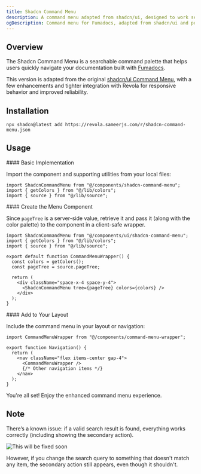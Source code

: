 ```yaml
---
title: Shadcn Command Menu
description: A command menu adapted from shadcn/ui, designed to work seamlessly with Fumadocs and enhanced with Revola's responsive behavior.
ogDescription: Command menu for Fumadocs, adapted from shadcn/ui and powered by Revola.
---
```


## Overview


The Shadcn Command Menu is a searchable command palette that helps users quickly navigate your documentation built with [Fumadocs](https://fumadocs.dev/).

This version is adapted from the original [shadcn/ui Command Menu](https://ui.shadcn.com/), with a few enhancements and tighter integration with Revola for responsive behavior and improved reliability.

<ComponentDetails name="shadcn-command-menu" />

## Installation

```package-install
npx shadcn@latest add https://revola.sameerjs.com/r/shadcn-command-menu.json
```

## Usage

<Steps>
<Step>
#### Basic Implementation

Import the component and supporting utilities from your local files:

```tsx
import ShadcnCommandMenu from "@/components/shadcn-command-menu";
import { getColors } from "@/lib/colors";
import { source } from "@/lib/source";
```
</Step>

<Step>
#### Create the Menu Component

Since `pageTree` is a server-side value, retrieve it and pass it (along with the color palette) to the component in a client-safe wrapper.

```tsx title="components/command-menu-wrapper.tsx"
import ShadcnCommandMenu from "@/components/ui/shadcn-command-menu";
import { getColors } from "@/lib/colors";
import { source } from "@/lib/source";

export default function CommandMenuWrapper() {
  const colors = getColors();
  const pageTree = source.pageTree;

  return (
    <div className="space-x-4 space-y-4">
      <ShadcnCommandMenu tree={pageTree} colors={colors} />
    </div>
  );
}
```
</Step>

<Step>
#### Add to Your Layout

Include the command menu in your layout or navigation:

```tsx title="components/navigation.tsx"
import CommandMenuWrapper from "@/components/command-menu-wrapper";

export function Navigation() {
  return (
    <nav className="flex items-center gap-4">
      <CommandMenuWrapper />
      {/* Other navigation items */}
    </nav>
  );
}
```
</Step>

<Step>
You're all set!
Enjoy the enhanced command menu experience.
</Step>
</Steps>


## Note

There’s a known issue: if a valid search result is found, everything works correctly (including showing the secondary action).

![This will be fixed soon](/shadcn-command-menu-issue.png)


However, if you change the search query to something that doesn't match any item, the secondary action still appears, even though it shouldn't.